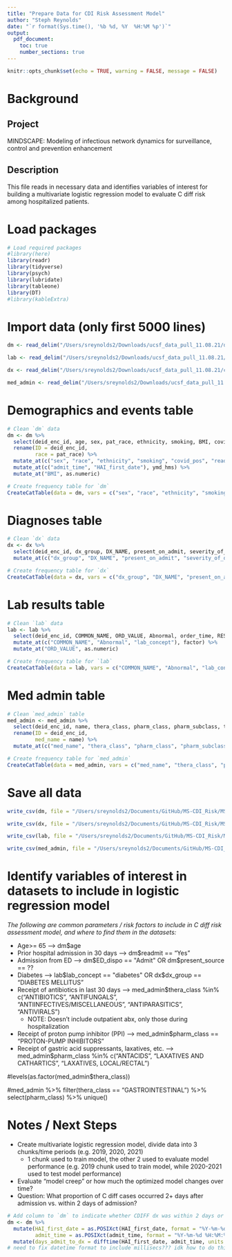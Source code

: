 ```yaml
---
title: "Prepare Data for CDI Risk Assessment Model"
author: "Steph Reynolds"
date: "`r format(Sys.time(), '%b %d, %Y  %H:%M %p')`"
output:
  pdf_document:
    toc: true
    number_sections: true
---
```


```r
knitr::opts_chunk$set(echo = TRUE, warning = FALSE, message = FALSE)
```

# Background

## Project 
MINDSCAPE: Modeling of infectious network dynamics for surveillance, control and prevention enhancement

## Description 
This file reads in necessary data and identifies variables of interest for building a multivariate logistic regression model to evaluate C diff risk among hospitalized patients. 

# Load packages 
```r
# Load required packages 
#library(here)
library(readr)
library(tidyverse)
library(psych)
library(lubridate)
library(tableone)
library(DT)
#library(kableExtra)
```

# Import data (only first 5000 lines)
```r
dm <- read_delim("/Users/sreynolds2/Downloads/ucsf_data_pull_11.08.21/demographics and event table 11.08.21.csv", delim = "|", n_max = 5000)

lab <- read_delim("/Users/sreynolds2/Downloads/ucsf_data_pull_11.08.21/lab results 11.08.21.csv", delim = "|", n_max = 5000)

dx <- read_delim("/Users/sreynolds2/Downloads/ucsf_data_pull_11.08.21/covid diagnoses 11.08.21.csv", delim = "|", n_max = 5000)

med_admin <- read_delim("/Users/sreynolds2/Downloads/ucsf_data_pull_11.08.21/med admin table 11.08.21.csv", delim = "|", n_max = 5000)

```

# Demographics and events table
```r
# Clean `dm` data
dm <- dm %>% 
  select(deid_enc_id, age, sex, pat_race, ethnicity, smoking, BMI, covid_pos, readmit, HAI_pathogen, HAI_type, HAI_first_date, ED_dispo, present_source, admit_time) %>% 
  rename(ID = deid_enc_id, 
         race = pat_race) %>% 
  mutate_at(c("sex", "race", "ethnicity", "smoking", "covid_pos", "readmit", "ED_dispo", "present_source", "HAI_type"), factor) %>% 
  mutate_at(c("admit_time", "HAI_first_date"), ymd_hms) %>% 
  mutate_at("BMI", as.numeric)

# Create frequency table for `dm`
CreateCatTable(data = dm, vars = c("sex", "race", "ethnicity", "smoking", "covid_pos", "readmit", "ED_dispo", "present_source", "HAI_type"))

```

# Diagnoses table 
```r
# Clean `dx` data
dx <- dx %>% 
  select(deid_enc_id, dx_group, DX_NAME, present_on_admit, severity_of_dx, co_morbidity) %>% 
  mutate_at(c("dx_group", "DX_NAME", "present_on_admit", "severity_of_dx", "co_morbidity"), factor)

# Create frequency table for `dx` 
CreateCatTable(data = dx, vars = c("dx_group", "DX_NAME", "present_on_admit", "severity_of_dx", "co_morbidity"))

```

# Lab results table
```r
# Clean `lab` data
lab <- lab %>%
  select(deid_enc_id, COMMON_NAME, ORD_VALUE, Abnormal, order_time, RESULT_TIME, lab_concept) %>% 
  mutate_at(c("COMMON_NAME", "Abnormal", "lab_concept"), factor) %>% 
  mutate_at("ORD_VALUE", as.numeric)

# Create frequency table for `lab` 
CreateCatTable(data = lab, vars = c("COMMON_NAME", "Abnormal", "lab_concept"))

```

# Med admin table
```r
# Clean `med_admin` table 
med_admin <- med_admin %>% 
  select(deid_enc_id, name, thera_class, pharm_class, pharm_subclass, taken_time) %>% 
  rename(ID = deid_enc_id, 
         med_name = name) %>%
  mutate_at(c("med_name", "thera_class", "pharm_class", "pharm_subclass"), factor)

# Create frequency table for `med_admin`
CreateCatTable(data = med_admin, vars = c("med_name", "thera_class", "pharm_class", "pharm_subclass")) 

```

# Save all data 
```r
write_csv(dm, file = "/Users/sreynolds2/Documents/GitHub/MS-CDI_Risk/MS-CDI_Risk/data/clean/dm.csv")

write_csv(dx, file = "/Users/sreynolds2/Documents/GitHub/MS-CDI_Risk/MS-CDI_Risk/data/clean/dx.csv")

write_csv(lab, file = "/Users/sreynolds2/Documents/GitHub/MS-CDI_Risk/MS-CDI_Risk/data/clean/lab.csv")

write_csv(med_admin, file = "/Users/sreynolds2/Documents/GitHub/MS-CDI_Risk/MS-CDI_Risk/data/clean/med_admin.csv")

```


# Identify variables of interest in datasets to include in logistic regression model 

*The following are common parameters / risk factors to include in C diff risk assessment model, and where to find them in the datasets:*

* Age>= 65 --> dm$age
* Prior hospital admission in 30 days --> dm$readmit == "Yes"
* Admission from ED --> dm$ED_dispo == "Admit" OR dm$present_source == ??
* Diabetes --> lab$lab_concept == "diabetes" OR dx$dx_group == "DIABETES MELLITUS"
* Receipt of antibiotics in last 30 days --> med_admin$thera_class %in% c("ANTIBIOTICS", "ANTIFUNGALS", "ANTIINFECTIVES/MISCELLANEOUS", "ANTIPARASITICS", "ANTIVIRALS")
  + NOTE: Doesn't include outpatient abx, only those during hospitalization
* Receipt of proton pump inhibitor (PPI) --> med_admin$pharm_class == "PROTON-PUMP INHIBITORS"
* Receipt of gastric acid suppressants, laxatives, etc. --> med_admin$pharm_class %in% c("ANTACIDS", "LAXATIVES AND CATHARTICS", "LAXATIVES, LOCAL/RECTAL")

#levels(as.factor(med_admin$thera_class))

#med_admin %>% filter(thera_class == "GASTROINTESTINAL") %>% select(pharm_class) %>% unique()

# Notes / Next Steps 

* Create multivariate logistic regression model, divide data into 3 chunks/time periods (e.g. 2019, 2020, 2021)
  + 1 chunk used to train model, the other 2 used to evaluate model performance (e.g. 2019 chunk used to train model, while 2020-2021 used to test model performance)
* Evaluate "model creep" or how much the optimized model changes over time? 
* Question: What proportion of C diff cases occurred 2+ days after admission vs. within 2 days of admission? 

```r
# Add column to `dm` to indicate whether CDIFF dx was within 2 days or > 2 days of admission
dm <- dm %>% 
  mutate(HAI_first_date = as.POSIXct(HAI_first_date, format = "%Y-%m-%d %H:%M:%OS3"),
         admit_time = as.POSIXct(admit_time, format = "%Y-%m-%d %H:%M:%OS3")) %>% 
  mutate(days_admit_to_dx = difftime(HAI_first_date, admit_time, units = "hours"))
# need to fix datetime format to include millisecs??? idk how to do this?
```


